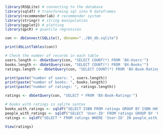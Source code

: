 ```r
library(RSQLite) # connecting to the database
library(sqldf) # transforming sql into R dataframes
library(recommenderlab) # recommender system
library(stringr) # string manipulation
library(ggplot2) # plotting
library(qpcR) # quantile regression
```

```r
con <- dbConnect(SQLite(), dbname="../BX_db.sqlite")
```

```r
print(dbListTables(con))
```

```r
# Check the number of records in each table
users.length <- dbGetQuery(con, "SELECT COUNT(*) FROM 'BX-Users'")
books.length <- dbGetQuery(con, "SELECT COUNT(*) FROM 'BX-Books'")
ratings.length <- dbGetQuery(con, "SELECT COUNT(*) FROM 'BX-Book-Ratings'")

print(paste("number of users: ", users.length))
print(paste("number of books: ", books.length))
print(paste("number of ratings: ", ratings.length))
```
```r
ratings <- dbGetQuery(con, "SELECT * FROM 'BX-Book-Ratings'")
```

```r
# books with ratings in sqlite syntax
books_with_ratings <- sqldf("SELECT ISBN FROM ratings GROUP BY ISBN HAVING COUNT(*) > 30;")
people_with_ratings <- sqldf("SELECT 'User-ID' FROM ratings GROUP BY 'User-ID' HAVING COUNT(*) > 30 AND COUNT(*) < 300;")
ratings <- sqldf("SELECT * FROM ratings WHERE 'User-ID' IN people_with_ratings AND ISBN IN books_with_ratings;")
```

```r
View(ratings)
```